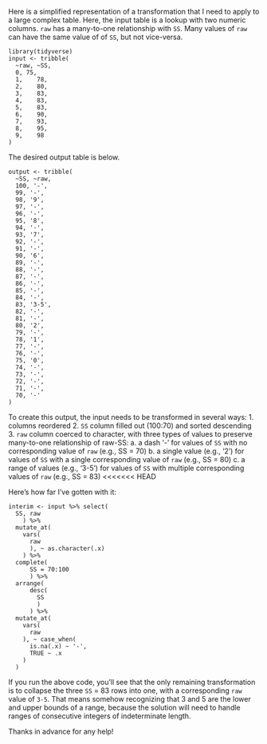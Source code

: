Here is a simplified representation of a transformation that I need to apply to a large complex table. Here, the input table is a lookup with two numeric columns. `raw` has a many-to-one relationship with `SS`. Many values of `raw` can have the same value of of `SS`, but not vice-versa.


```
library(tidyverse)
input <- tribble(
  ~raw,	~SS,
  0, 75,
  1,	78,
  2,	80,
  3,	83,
  4,	83,
  5,	83,
  6,	90,
  7,	93,
  8,	95,
  9,	98
)
```
The desired output table is below.

```
output <- tribble(
  ~SS, ~raw,
  100, '-',
  99, '-',
  98, '9',
  97, '-',
  96, '-',
  95, '8',
  94, '-',
  93, '7',
  92, '-',
  91, '-',
  90, '6',
  89, '-',
  88, '-',
  87, '-',
  86, '-',
  85, '-',
  84, '-',
  83, '3-5',
  82, '-',
  81, '-',
  80, '2',
  79, '-',
  78, '1',
  77, '-',
  76, '-',
  75, '0',
  74, '-',
  73, '-',
  72, '-',
  71, '-',
  70, '-'
)
```

To create this output, the input needs to be transformed in several ways:
1. columns reordered
2. `SS` column filled out (100:70) and sorted descending
3. `raw` column coerced to character, with three types of values to preserve many-to-one relationship of raw-SS:
  a. a dash '-' for values of `SS` with no corresponding value of `raw` (e.g., SS = 70)
  b. a single value (e.g., '2') for values of `SS` with a single corresponding value of `raw` (e.g., SS = 80)
  c. a range of values (e.g., '3-5') for values of `SS` with multiple corresponding values of `raw` (e.g., SS = 83)
<<<<<<< HEAD

Here's how far I've gotten with it:

```
interim <- input %>% select(
  SS, raw
    ) %>% 
  mutate_at(
    vars(
      raw
      ), ~ as.character(.x)
    ) %>% 
  complete(
      SS = 70:100
      ) %>% 
  arrange(
      desc(
        SS
        )
      ) %>% 
  mutate_at(
    vars(
      raw
    ), ~ case_when(
      is.na(.x) ~ '-',
      TRUE ~ .x
    )
  )
```
If you run the above code, you'll see that the only remaining transformation  is to collapse the three `SS` = 83 rows into one, with a corresponding `raw` value of `3-5`. That means somehow recognizing that 3 and 5 are the lower and upper bounds of a range, because the solution will need to handle ranges of consecutive integers of indeterminate length.

Thanks in advance for any help!
